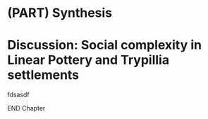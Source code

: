 # (PART) Synthesis {-}

# Discussion: Social complexity in Linear Pottery and Trypillia settlements {#disc-results}

fdsasdf

END Chapter
